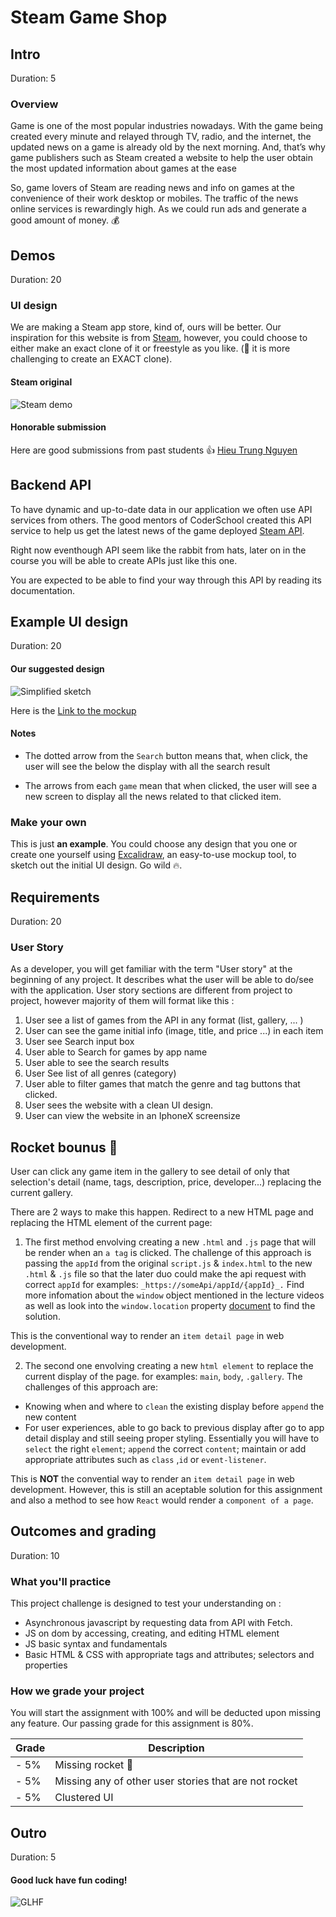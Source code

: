# Steam Game Shop

## Intro

Duration: 5

### Overview

Game is one of the most popular industries nowadays. With the game being created every minute and relayed through TV, radio, and the internet, the updated news on a game is already old by the next morning. And, that’s why game publishers such as Steam created a website to help the user obtain the most updated information about games at the ease

So, game lovers of Steam are reading news and info on games at the convenience of their work desktop or mobiles. The traffic of the news online services is rewardingly high. As we could run ads and generate a good amount of money. 💰

## Demos

Duration: 20

### UI design

We are making a Steam app store, kind of, ours will be better.
Our inspiration for this website is from [Steam](https://store.steampowered.com), however, you could choose to either make an exact clone of it or freestyle as you like. (🚀 it is more challenging to create an EXACT clone).

#### Steam original

![Steam demo](assets/steam-screen.png)

#### Honorable submission

Here are good submissions from past students 👍
[Hieu Trung Nguyen](https://steam-solution-v1.netlify.app/)

## Backend API

To have dynamic and up-to-date data in our application we often use API services from others.
The good mentors of CoderSchool created this API service to help us get the latest news of the game deployed [Steam API](https://documenter.getpostman.com/view/14499722/UVeKqQWh).

Right now eventhough API seem like the rabbit from hats, later on in the course you will be able to create APIs just like this one.

You are expected to be able to find your way through this API by reading its documentation.

## Example UI design

Duration: 20

#### Our suggested design

![Simplified sketch](./assets/steam-sketch.png)

Here is the [Link to the mockup ](https://excalidraw.com/#json=WeOH-cuYiBxtn7K94qjVn,JlYhwgD5vAy1Wc1UcbgNug)

#### Notes

- The dotted arrow from the `Search` button means that, when click, the user will see the below the display with all the search result

- The arrows from each `game` mean that when clicked, the user will see a new screen to display all the news related to that clicked item.

### Make your own

This is just **an example**. You could choose any design that you one or create one yourself using [Excalidraw](https://excalidraw.com), an easy-to-use mockup tool, to sketch out the initial UI design. Go wild 🔥.

## Requirements

Duration: 20

### User Story

As a developer, you will get familiar with the term "User story" at the beginning of any project. It describes what the user will be able to do/see with the application. User story sections are different from project to project, however majority of them will format like this :

1. User see a list of games from the API in any format (list, gallery, ... )
2. User can see the game initial info (image, title, and price ...) in each item
3. User see Search input box
4. User able to Search for games by app name
5. User able to see the search results
6. User See list of all genres (category)
7. User able to filter games that match the genre and tag buttons that clicked.
8. User sees the website with a clean UI design.
9. User can view the website in an IphoneX screensize

## Rocket bounus 🚀

User can click any game item in the gallery to see detail of only that selection's detail (name, tags, description, price, developer...) replacing the current gallery.

There are 2 ways to make this happen. Redirect to a new HTML page and replacing the HTML element of the current page:

1. The first method envolving creating a new `.html` and `.js` page that will be render when an `a tag` is clicked. The challenge of this approach is passing the `appId` from the original `script.js` & `index.html` to the new `.html` & `.js` file so that the later duo could make the api request with correct `appId` for examples: `_https://someApi/appId/{appId}_.`
   Find more infomation about the `window` object mentioned in the lecture videos as well as look into the `window.location` property [document](https://www.w3schools.com/js/js_window_location.asp) to find the solution.

This is the conventional way to render an `item detail page` in web development.

2. The second one envolving creating a new `html element` to replace the current display of the page. for examples: `main`, `body`, `.gallery`. The challenges of this approach are:

- Knowing when and where to `clean` the existing display before `append` the new content
- For user experiences, able to go back to previous display after go to app detail display and still seeing proper styling.
  Essentially you will have to `select` the right `element`; `append` the correct `content`; maintain or add appropriate attributes such as `class` ,`id` or `event-listener`.

This is **NOT** the convential way to render an `item detail page` in web development. However, this is still an aceptable solution for this assignment and also a method to see how `React` would render a `component of a page`.

## Outcomes and grading

Duration: 10

### What you'll practice

This project challenge is designed to test your understanding on :

- Asynchronous javascript by requesting data from API with Fetch.
- JS on dom by accessing, creating, and editing HTML element
- JS basic syntax and fundamentals
- Basic HTML & CSS with appropriate tags and attributes; selectors and properties

### How we grade your project

You will start the assignment with 100% and will be deducted upon missing any feature.
Our passing grade for this assignment is 80%.

| **Grade** | **Description**                                       |
| --------- | ----------------------------------------------------- |
| - 5%      | Missing rocket 🚀                                     |
| - 5%      | Missing any of other user stories that are not rocket |
| - 5%      | Clustered UI                                          |

## Outro

Duration: 5

#### Good luck have fun coding!

![GLHF](./assets/you-can-do-it-meme.jpeg)
